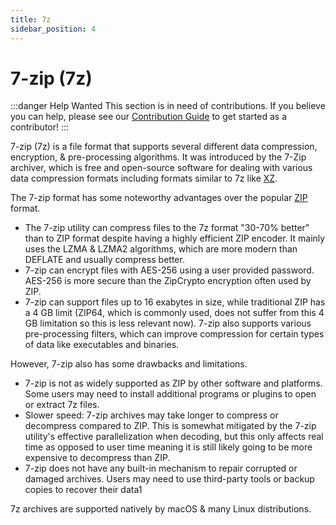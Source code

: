 ```yaml
---
title: 7z
sidebar_position: 4
---
```


# 7-zip (7z)

:::danger Help Wanted
This section is in need of contributions. If you believe you can help, please see our [Contribution Guide](../contribution-guide.mdx) to get started as a contributor!
:::

7-zip (7z) is a file format that supports several different data compression, encryption, & pre-processing algorithms. It was introduced by the 7-Zip archiver, which is free and open-source software for dealing with various data compression formats including formats similar to 7z like [XZ](../data/xz.mdx).

The 7-zip format has some noteworthy advantages over the popular [ZIP](../data/zip.mdx) format.
- The 7-zip utility can compress files to the 7z format "30-70% better" than to ZIP format despite having a highly efficient ZIP encoder. It mainly uses the LZMA & LZMA2 algorithms, which are more modern than DEFLATE and usually compress better.
- 7-zip can encrypt files with AES-256 using a user provided password. AES-256 is more secure than the ZipCrypto encryption often used by ZIP.
- 7-zip can support files up to 16 exabytes in size, while traditional ZIP has a 4 GB limit (ZIP64, which is commonly used, does not suffer from this 4 GB limitation so this is less relevant now). 7-zip also supports various pre-processing filters, which can improve compression for certain types of data like executables and binaries.

However, 7-zip also has some drawbacks and limitations.
- 7-zip is not as widely supported as ZIP by other software and platforms. Some users may need to install additional programs or plugins to open or extract 7z files.
- Slower speed: 7-zip archives may take longer to compress or decompress compared to ZIP. This is somewhat mitigated by the 7-zip utility's effective parallelization when decoding, but this only affects real time as opposed to user time meaning it is still likely going to be more expensive to decompress than ZIP.
- 7-zip does not have any built-in mechanism to repair corrupted or damaged archives. Users may need to use third-party tools or backup copies to recover their data1

7z archives are supported natively by macOS & many Linux distributions.
